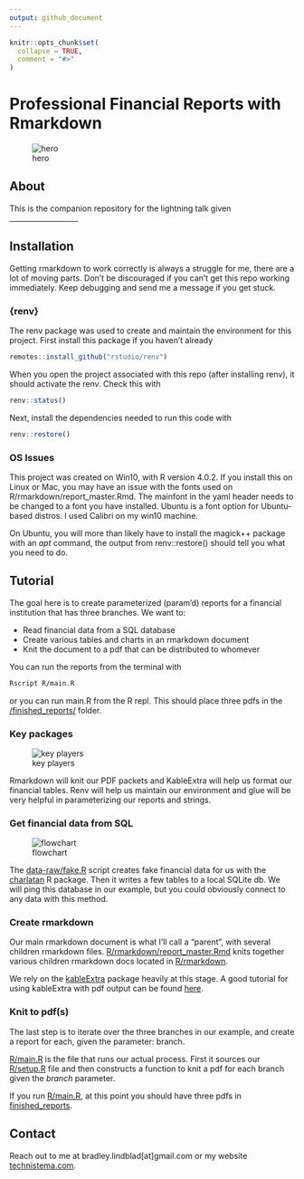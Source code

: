 ```yaml
---
output: github_document
---
```


<!-- README.md is generated from README.Rmd. Please edit that file -->

```r
knitr::opts_chunk$set(
  collapse = TRUE,
  comment = "#>"
)
```

# Professional Financial Reports with Rmarkdown

![hero](assets/hero.png)

<!-- badges: start -->
<!-- badges: end -->

## About
This is the companion repository for the lightning talk given ___________________

## Installation
Getting rmarkdown to work correctly is always a struggle for me, there are a lot of moving parts. Don't be discouraged if you can't get this repo working immediately. Keep debugging and send me a message if you get stuck.

### {renv}
The renv package was used to create and maintain the environment for this project. First install this package if you haven't already

```r
remotes::install_github("rstudio/renv")
```
When you open the project associated with this repo (after installing renv), it should activate the renv. Check this with

```r
renv::status()
```

Next, install the dependencies needed to run this code with

```r
renv::restore()
```

### OS Issues
This project was created on Win10, with R version 4.0.2. If you install this on Linux or Mac, you may have an issue with the fonts used on R/rmarkdown/report_master.Rmd. The mainfont in the yaml header needs to be changed to a font you have installed. Ubuntu is a font option for Ubuntu-based distros. I used Calibri on my win10 machine.

On Ubuntu, you will more than likely have to install the magick++ package with an *apt* command, the output from renv::restore() should tell you what you need to do.


## Tutorial
The goal here is to create parameterized (param'd) reports for a financial institution that has three branches. We want to:

  - Read financial data from a SQL database
  - Create various tables and charts in an rmarkdown document
  - Knit the document to a pdf that can be distributed to whomever

You can run the reports from the terminal with

```bash
Rscript R/main.R
```

or you can run main.R from the R repl. This should place three pdfs in the [/finished_reports/](/finished_reports) folder.

### Key packages
![key players](assets/key_players.PNG)

Rmarkdown will knit our PDF packets and KableExtra will help us format our financial tables. Renv will help us maintain our environment and glue will be very helpful in parameterizing our reports and strings.

### Get financial data from SQL 
![flowchart](assets/flow.PNG)

The [data-raw/fake.R](data-raw/fake.R) script creates fake financial data for us with the [charlatan](https://github.com/ropensci/charlatan/) R package. Then it writes a few tables to a local SQLite db. We will ping this database in our example, but you could obviously connect to any data with this method.

### Create rmarkdown
Our main rmarkdown document is what I'll call a "parent", with several children rmarkdown files. [R/rmarkdown/report_master.Rmd](R/rmarkdown/report_master.Rmd) knits together various children rmarkdown docs located in [R/rmarkdown](R/rmarkdown).

We rely on the [kableExtra](https://haozhu233.github.io/kableExtra/) package heavily at this stage. A good tutorial for using kableExtra with pdf output can be found [here](https://haozhu233.github.io/kableExtra/awesome_table_in_pdf.pdf).

### Knit to pdf(s)
The last step is to iterate over the three branches in our example, and create a report for each, given the parameter: branch.

[R/main.R](R/main.R) is the file that runs our actual process. First it sources our [R/setup.R](R/setup.R) file and then constructs a function to knit a pdf for each branch given the *branch* parameter.

If you run [R/main.R](R/main.R), at this point you should have three pdfs in [finished_reports](finished_reports).

## Contact
Reach out to me at bradley.lindblad[at]gmail.com or my website [technistema.com](technistema.com).
